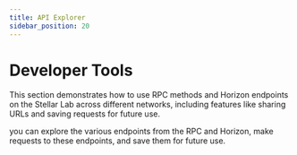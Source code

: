 ```yaml
---
title: API Explorer
sidebar_position: 20
---
```



# Developer Tools

This section demonstrates how to use RPC methods and Horizon endpoints on the Stellar Lab across different networks, including features like sharing URLs and saving requests for future use.

you can explore the various endpoints from the RPC and Horizon, make requests to these endpoints, and save them for future use.

<DocCardList />
